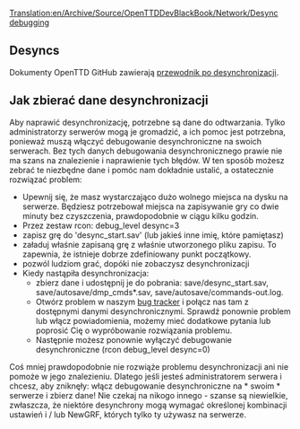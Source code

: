 [[Translation:en/Archive/Source/OpenTTDDevBlackBook/Network/Desync debugging]]
 
<!--{{DevDoc}}-->{{pl/Development/Rozwój}}

== Desyncs ==

Dokumenty OpenTTD GitHub zawierają [https://github.com/OpenTTD/OpenTTD/blob/master/docs/desync.md przewodnik po desynchronizacji].

== Jak zbierać dane desynchronizacji ==

Aby naprawić desynchronizację, potrzebne są dane do odtwarzania. Tylko administratorzy serwerów mogą je gromadzić, a ich pomoc jest potrzebna, ponieważ muszą włączyć debugowanie desynchroniczne na swoich serwerach. Bez tych danych debugowania desynchronicznego prawie nie ma szans na znalezienie i naprawienie tych błędów. W ten sposób możesz zebrać te niezbędne dane i pomóc nam dokładnie ustalić, a ostatecznie rozwiązać problem:

* Upewnij się, że masz wystarczająco dużo wolnego miejsca na dysku na serwerze. Będziesz potrzebował miejsca na zapisywanie gry co dwie minuty bez czyszczenia, prawdopodobnie w ciągu kilku godzin.
* Przez zestaw rcon: debug_level desync=3
* zapisz grę do 'desync_start.sav' (lub jakieś inne imię, które pamiętasz)
* załaduj właśnie zapisaną grę z właśnie utworzonego pliku zapisu. To zapewnia, że ​​istnieje dobrze zdefiniowany punkt początkowy.
* pozwól ludziom grać, dopóki nie zobaczysz desynchronizacji
* Kiedy nastąpiła desynchronizacja:
** zbierz dane i udostępnij je do pobrania: save/desync_start.sav, save/autosave/dmp_cmds*.sav, save/autosave/commands-out.log.
** Otwórz problem w naszym [https://github.com/OpenTTD/OpenTTD/issues bug tracker] i połącz nas tam z dostępnymi danymi desynchronicznymi. Sprawdź ponownie problem lub włącz powiadomienia, możemy mieć dodatkowe pytania lub poprosić Cię o wypróbowanie rozwiązania problemu.
** Następnie możesz ponownie wyłączyć debugowanie desynchroniczne (rcon debug_level desync=0)

Coś mniej prawdopodobnie nie rozwiąże problemu desynchronizacji ani nie pomoże w jego znalezieniu. Dlatego jeśli jesteś administratorem serwera i chcesz, aby zniknęły: włącz debugowanie desynchroniczne na * swoim * serwerze i zbierz dane! Nie czekaj na nikogo innego - szanse są niewielkie, zwłaszcza, że ​​niektóre desynchrony mogą wymagać określonej kombinacji ustawień i / lub NewGRF, których tylko ty używasz na serwerze.